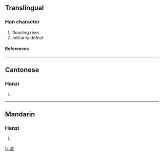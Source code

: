 {{see|潰}}

==Translingual==
===Han character===
{{Han char|rn=85|rad=水|as=09|sn=12|four=|canj=水中一人 (ELMO), X水中一人 (XELMO)}}
# flooding river
# militarily defeat
====References====
{{Han ref|kx=0639.111|hdz=31677.040|uh=6E83|ud=28291}}

----
==Cantonese==
===Hanzi===
{{yue-hanzi|jyut=|y=kui2}}
# {{defn|Cantonese}}

----
==Mandarin==
===Hanzi===
{{cmn-hanzi|tra=潰|pin=[[kuì]] ([[kui4]])|wg=k'uei<sup>4</sup>}}
# {{defn|Mandarin}}

[[fr:溃]]